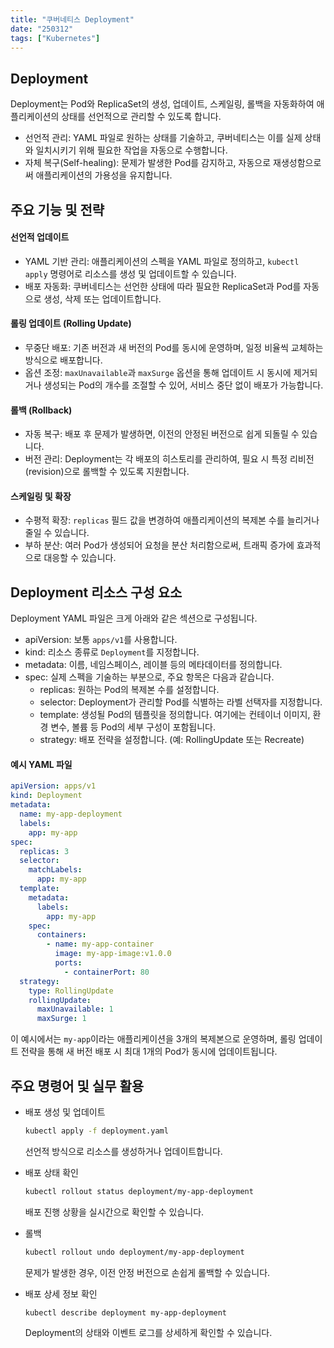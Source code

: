```yaml
---
title: "쿠버네티스 Deployment"
date: "250312"
tags: ["Kubernetes"]
---
```


## Deployment

Deployment는 Pod와 ReplicaSet의 생성, 업데이트, 스케일링, 롤백을 자동화하여 애플리케이션의 상태를 선언적으로 관리할 수 있도록 합니다.

- 선언적 관리: YAML 파일로 원하는 상태를 기술하고, 쿠버네티스는 이를 실제 상태와 일치시키기 위해 필요한 작업을 자동으로 수행합니다.
- 자체 복구(Self-healing): 문제가 발생한 Pod를 감지하고, 자동으로 재생성함으로써 애플리케이션의 가용성을 유지합니다.

## 주요 기능 및 전략

#### 선언적 업데이트

- YAML 기반 관리: 애플리케이션의 스펙을 YAML 파일로 정의하고, `kubectl apply` 명령어로 리소스를 생성 및 업데이트할 수 있습니다.
- 배포 자동화: 쿠버네티스는 선언한 상태에 따라 필요한 ReplicaSet과 Pod를 자동으로 생성, 삭제 또는 업데이트합니다.

#### 롤링 업데이트 (Rolling Update)

- 무중단 배포: 기존 버전과 새 버전의 Pod를 동시에 운영하며, 일정 비율씩 교체하는 방식으로 배포합니다.
- 옵션 조정: `maxUnavailable`과 `maxSurge` 옵션을 통해 업데이트 시 동시에 제거되거나 생성되는 Pod의 개수를 조절할 수 있어, 서비스 중단 없이 배포가 가능합니다.

#### 롤백 (Rollback)

- 자동 복구: 배포 후 문제가 발생하면, 이전의 안정된 버전으로 쉽게 되돌릴 수 있습니다.
- 버전 관리: Deployment는 각 배포의 히스토리를 관리하여, 필요 시 특정 리비전(revision)으로 롤백할 수 있도록 지원합니다.

#### 스케일링 및 확장

- 수평적 확장: `replicas` 필드 값을 변경하여 애플리케이션의 복제본 수를 늘리거나 줄일 수 있습니다.
- 부하 분산: 여러 Pod가 생성되어 요청을 분산 처리함으로써, 트래픽 증가에 효과적으로 대응할 수 있습니다.

## Deployment 리소스 구성 요소

Deployment YAML 파일은 크게 아래와 같은 섹션으로 구성됩니다.

- apiVersion: 보통 `apps/v1`를 사용합니다.
- kind: 리소스 종류로 `Deployment`를 지정합니다.
- metadata: 이름, 네임스페이스, 레이블 등의 메타데이터를 정의합니다.
- spec: 실제 스펙을 기술하는 부분으로, 주요 항목은 다음과 같습니다.
  - replicas: 원하는 Pod의 복제본 수를 설정합니다.
  - selector: Deployment가 관리할 Pod를 식별하는 라벨 선택자를 지정합니다.
  - template: 생성될 Pod의 템플릿을 정의합니다. 여기에는 컨테이너 이미지, 환경 변수, 볼륨 등 Pod의 세부 구성이 포함됩니다.
  - strategy: 배포 전략을 설정합니다. (예: RollingUpdate 또는 Recreate)

#### 예시 YAML 파일

```yaml
apiVersion: apps/v1
kind: Deployment
metadata:
  name: my-app-deployment
  labels:
    app: my-app
spec:
  replicas: 3
  selector:
    matchLabels:
      app: my-app
  template:
    metadata:
      labels:
        app: my-app
    spec:
      containers:
        - name: my-app-container
          image: my-app-image:v1.0.0
          ports:
            - containerPort: 80
  strategy:
    type: RollingUpdate
    rollingUpdate:
      maxUnavailable: 1
      maxSurge: 1
```

이 예시에서는 `my-app`이라는 애플리케이션을 3개의 복제본으로 운영하며, 롤링 업데이트 전략을 통해 새 버전 배포 시 최대 1개의 Pod가 동시에 업데이트됩니다.

## 주요 명령어 및 실무 활용

- 배포 생성 및 업데이트

  ```bash
  kubectl apply -f deployment.yaml
  ```

  선언적 방식으로 리소스를 생성하거나 업데이트합니다.

- 배포 상태 확인

  ```bash
  kubectl rollout status deployment/my-app-deployment
  ```

  배포 진행 상황을 실시간으로 확인할 수 있습니다.

- 롤백

  ```bash
  kubectl rollout undo deployment/my-app-deployment
  ```

  문제가 발생한 경우, 이전 안정 버전으로 손쉽게 롤백할 수 있습니다.

- 배포 상세 정보 확인
  ```bash
  kubectl describe deployment my-app-deployment
  ```
  Deployment의 상태와 이벤트 로그를 상세하게 확인할 수 있습니다.
